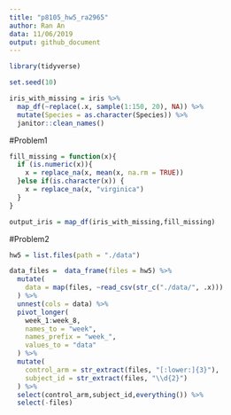 ```yaml
---
title: "p8105_hw5_ra2965"
author: Ran An
data: 11/06/2019
output: github_document
---
```

```r
library(tidyverse)

set.seed(10)

iris_with_missing = iris %>% 
  map_df(~replace(.x, sample(1:150, 20), NA)) %>%
  mutate(Species = as.character(Species)) %>% 
  janitor::clean_names()
```
#Problem1
```r

fill_missing = function(x){
  if (is.numeric(x)){
    x = replace_na(x, mean(x, na.rm = TRUE))
  }else if(is.character(x)) {
    x = replace_na(x, "virginica")
  }
}

output_iris = map_df(iris_with_missing,fill_missing)
```
#Problem2
```r
hw5 = list.files(path = "./data") 

data_files =  data_frame(files = hw5) %>%  
  mutate(
    data = map(files, ~read_csv(str_c("./data/", .x)))
  ) %>% 
  unnest(cols = data) %>% 
  pivot_longer( 
    week_1:week_8,
    names_to = "week",
    names_prefix = "week_",
    values_to = "data"
  ) %>% 
  mutate(
    control_arm = str_extract(files, "[:lower:]{3}"),
    subject_id = str_extract(files, "\\d{2}")
  ) %>% 
  select(control_arm,subject_id,everything()) %>% 
  select(-files)

```

```r

  
  
  
  
  
  
```

